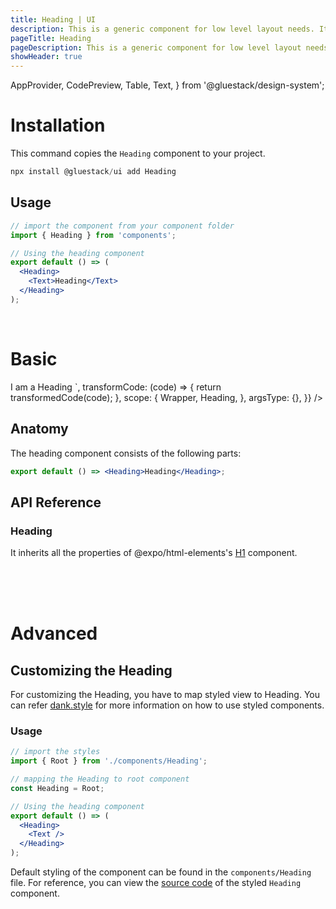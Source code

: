 ```yaml
---
title: Heading | UI
description: This is a generic component for low level layout needs. It is similar to a div in HTML.
pageTitle: Heading
pageDescription: This is a generic component for low level layout needs. It is similar to a div in HTML.
showHeader: true
---
```



<Meta title="components/Heading" />

  AppProvider,
  CodePreview,
  Table,
  Text,
} from '@gluestack/design-system';



# Installation

This command copies the `Heading` component to your project.

```jsx
npx install @gluestack/ui add Heading
```

## Usage

```jsx
// import the component from your component folder
import { Heading } from 'components';

// Using the heading component
export default () => (
  <Heading>
    <Text>Heading</Text>
  </Heading>
);
```

<br />

# Basic

<AppProvider>
  <CodePreview
    showComponentRenderer={true}
    showArgsController={false}
    metaData={{
      code: `
 <Heading>I am a Heading</Heading>
`,
      transformCode: (code) => {
        return transformedCode(code);
      },
      scope: {
        Wrapper,
        Heading,
      },
      argsType: {},
    }}
  />
</AppProvider>
<br />

## Anatomy

The heading component consists of the following parts:

```jsx
export default () => <Heading>Heading</Heading>;
```

## API Reference

### Heading

It inherits all the properties of @expo/html-elements's [H1](https://github.com/expo/expo/tree/main/packages/html-elements) component.

<br />
<br />

<br />

# Advanced

## Customizing the Heading

For customizing the Heading, you have to map styled view to Heading. You can refer [dank.style](https://dank.style/) for more information on how to use styled components.

### Usage

```jsx
// import the styles
import { Root } from './components/Heading';

// mapping the Heading to root component
const Heading = Root;

// Using the heading component
export default () => (
  <Heading>
    <Text />
  </Heading>
);
```

Default styling of the component can be found in the `components/Heading` file. For reference, you can view the [source code](https://github.com/gluestack/universa11y/blob/development/example/storybook/src/components/styled-components/heading/index.tsx) of the styled `Heading` component.
